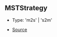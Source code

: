 ## MSTStrategy

- Type: 'm2s' \| 's2m'

- [Source](https://github.com/Androz2091/discord-player/blob/5a3437b/packages/equalizer/src/audio/MonoStereoTransformer.ts#L9)